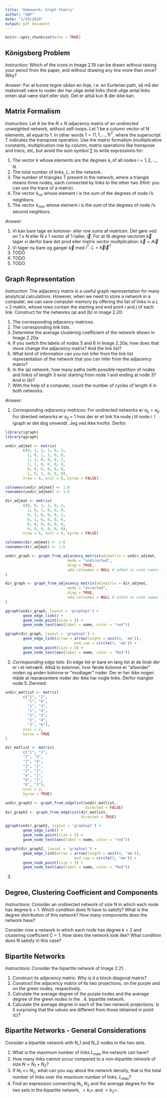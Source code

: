 ```yaml
---
title: 'Homework: Graph theory'
author: "SBP"
date: "1/29/2020"
output: pdf_document
---
```


```r
knitr::opts_chunk$set(echo = TRUE)
```

## Königsberg Problem 
*Instruction:* Which of the icons in Image 2.19 can be drawn without raising your pencil from the paper, and without drawing any line more than once? Why?

*Answer:* For at kunne tegne sådan en linje, i.e. en Eurlerian path, så må der maksimalt være to noder der har ulige antal links (fordi ulige antal links enten skal være start eller slut). Det er altså kun B der ikke kan.

## Matrix Formalism
*Instruction:* Let A be the $N \times N$ adjacency matrix of an undirected unweighted network, without self-loops. Let 1 be a column vector of N elements, all equal to 1. In other words $1 = (1, 1, ..., 1)^T$, where the superscript T indicates the transpose operation. Use the matrix formalism (multiplicative constants, multiplication row by column, matrix operations like transpose and trace, etc, but avoid the sum symbol $\sum$ to write expressions for: 

 1. The vector $k$ whose elements are the degrees $k_i$ of all nodes $i = 1, 2,..., N$.
 2. The total number of links, $L$, in the network.
 3. The number of triangles $T$ present in the network, where a triangle means three nodes, each connected by links to the other two (Hint: you can use the trace of a matrix).
 4. The vector $k_{nn}$ whose element $i$ is the sum of the degrees of node $i$'s neighbors.
 5. The vector $k_{nnn}$ whose element $i$ is the sum of the degrees of node $i$'s second neighbors.

*Answer:*

1. Vi kan bare tage en kolonne- eller row sums af matricen. Det gøre ved en 1 x N eller N x 1 vector af 1-taller, $\vec{i}$. For at få degree vectoren $\vec{k}$ tager vi derfor bare dot prod eller matrix vector mulitplication: $\vec{k} = A \vec{i}$
2. Vi tager nu bare og ganger $\vec{k}$ med $i^T$: $L = \vec{k} \vec{i}^T$
3. TODO
4. TODO
5. TODO 

## Graph Representation
*Instruction:* The adjacency matrix is a useful graph representation for many analytical calculations. However, when we need to store a network in a computer, we can save computer memory by offering the list of links in a $L \times 2$ matrix, whose rows contain the starting and end point $i$ and $j$ of each link. Construct for the networks (a) and (b) in image 2.20: 

 1. The corresponding adjacency matrices.
 2. The corresponding link lists.
 3. Determine the average clustering coefficient of the network shown in Image 2.20a
 4. If you switch the labels of nodes 5 and 6 in Image 2.20a, how does that move change the adjacency matrix? And the link list?
 5. What kind of information can you not infer from the link list representation of the network that you can infer from the adjacency matrix?
 6. In the (a) network, how many paths (with possible repetition of nodes and links) of length 3 exist starting from node 1 and ending at node 3? And in (b)?
 7. With the help of a computer, count the number of cycles of length 4 in both networks.

*Answer:*

 1. *Corresponding adjacency matrices:* For undirected networks er $a_{ij} = a_{ji}$. For directed networks er $a_{ij}$ = 1 hvis der er et link fra node $j$ til node $i$. I igraph er det dog omvendt. Jeg ved ikke hvofor. Derfor:
 
```r
library(igraph)
library(ggraph)

undir_adjmat <- matrix(
        c(0, 1, 1, 1, 0, 1,
          1, 0, 1, 1, 0, 0,
          1, 1, 0, 0, 0, 1,
          1, 1, 0, 0, 0, 0,
          0, 0, 0, 0, 0, 0,
          1, 0, 1, 0, 0, 0),
        nrow = 6, ncol = 6, byrow = FALSE)

colnames(undir_adjmat) <- 1:6
rownames(undir_adjmat) <- 1:6

dir_adjmat <- matrix(
        c(0, 0, 1, 1, 0, 1,
          1, 0, 1, 0, 0, 0,
          0, 1, 0, 0, 0, 1,
          0, 1, 0, 0, 0, 0,
          0, 0, 0, 0, 0, 0,
          0, 0, 0, 0, 0, 0),
        nrow = 6, ncol = 6, byrow = FALSE)

colnames(dir_adjmat) <- 1:6
rownames(dir_adjmat) <- 1:6

```


```r
undir_graph <- graph_from_adjacency_matrix(adjmatrix = undir_adjmat,
                            mode = "undirected",
                            diag = TRUE,
                            add.colnames = NULL # added as node names if present
)

dir_graph <- graph_from_adjacency_matrix(adjmatrix = dir_adjmat,
                            mode = "directed",
                            diag = TRUE,
                            add.colnames = NULL # added as node names if present
)

ggraph(undir_graph, layout = 'graphopt') + 
        geom_edge_link() + 
        geom_node_point(size = 5) + 
        geom_node_text(aes(label = name, color = "red"))

ggraph(dir_graph, layout = 'graphopt') + 
        geom_edge_link(arrow = arrow(length = unit(4, 'mm')),
                               end_cap = circle(3, 'mm')) + 
        geom_node_point(size = 5) + 
        geom_node_text(aes(label = name, color = "Red"))
```
 
 2. *Corresponding edge lists:* En edge list er bare en lang list at de linsk der er i et netværk. Altså to kolonner, hvor første kolonne er "afsender" noden og anden kolonne er "modtager" noder. Der er her ikke nogen måde at repræsentere noder der ikke har nogle links. Derfor mangler node 5. Dermed:
 
```r
undir_matlist <- matrix(
        c("1", "2",
          "1", "6",
          "1", "3",
          "1", "4",
          "2", "3",
          "2", "4",
          "3", "6"),
        ncol = 2,
        byrow = TRUE
)

dir_matlist <- matrix(
        c("1", "2",
        "2", "3",
        "2", "4",
        "3", "2",
        "3", "1",
        "4", "1",
        "6", "1",
        "6", "3"),
        ncol = 2,
        byrow = TRUE)
```
 
```r

undir_graph2 <- graph_from_edgelist(undir_matlist,
                                    directed = FALSE)
dir_graph2 <- graph_from_edgelist(dir_matlist,
                                  directed = TRUE)

ggraph(undir_graph2, layout = 'graphopt') + 
        geom_edge_link() + 
        geom_node_point(size = 5) + 
        geom_node_text(aes(label = name, color = "red"))

ggraph(dir_graph2, layout = 'graphopt') + 
        geom_edge_link(arrow = arrow(length = unit(4, 'mm')),
                               end_cap = circle(3, 'mm')) + 
        geom_node_point(size = 5) + 
        geom_node_text(aes(label = name, color = "Red"))

```

 3. 


## Degree, Clustering Coefficient and Components 
*Instructions:* Consider an undirected network of size N in which each node has degree k = 1. Which condition does N have to satisfy? What is the degree distribution of this network? How many components does the network have?

Consider now a network in which each node has degree k = 2 and clustering coefficient C = 1. How does the network look like? What condition does N satisfy in this case?

##  Bipartite Networks 
*Instructions:* Consider the bipartite network of Image 2.21.

1. Construct its adjacency matrix. Why is it a block-diagonal matrix?
2. Construct the adjacency matrix of its two projections, on the purple and on the green nodes, respectively.
3. Calculate the average degree of the purple nodes and the average degree of the green nodes in the . 4. bipartite network.
5. Calculate the average degree in each of the two network projections. Is it surprising that the values are different from those obtained in point (c)?

## Bipartite Networks - General Considerations
Consider a bipartite network with N_1 and N_2 nodes in the two sets.

 1. What is the maximum number of links $L_{max}$ the network can have?
 2. How many links cannot occur compared to a non-bipartite network of size $N = N_1 + N_2$?
 3. If $N_1$ << $N_2$, what can you say about the network density, that is the total number of links over the maximum number of links, $L_{max}$?
 4. Find an expression connecting $N_1$, $N_2$ and the average degree for the two sets in the bipartite network, $<k_1>$ and $<k_2>$.





```r

```

